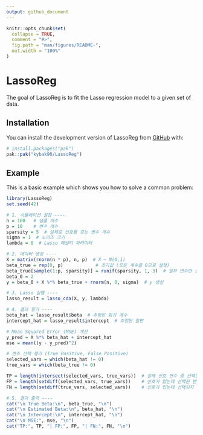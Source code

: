 ```yaml
---
output: github_document
---
```


<!-- README.md is generated from README.Rmd. Please edit that file -->

```r
knitr::opts_chunk$set(
  collapse = TRUE,
  comment = "#>",
  fig.path = "man/figures/README-",
  out.width = "100%"
)
```

# LassoReg

<!-- badges: start -->
<!-- badges: end -->

The goal of LassoReg is to fit the Lasso regression model to a given set of data.

## Installation

You can install the development version of LassoReg from [GitHub](https://github.com/) with:

``` r
# install.packages("pak")
pak::pak("kybak90/LassoReg")
```

## Example

This is a basic example which shows you how to solve a common problem:

```r
library(LassoReg)
set.seed(42)

# 1. 시뮬레이션 설정 ----
n = 100   # 샘플 개수
p = 10    # 변수 개수
sparsity = 5  # 실제로 신호를 갖는 변수 개수
sigma = 1  # 노이즈 크기
lambda = 8  # Lasso 페널티 파라미터

# 2. 데이터 생성 ----
X = matrix(rnorm(n * p), n, p)  # X ~ N(0,1)
beta_true = rep(0, p)            # 초기값 (모든 계수를 0으로 설정)
beta_true[sample(1:p, sparsity)] = runif(sparsity, 1, 3)  # 일부 변수만 신호 부여
beta_0 = 2
y = beta_0 + X %*% beta_true + rnorm(n, 0, sigma)  # y 생성

# 3. Lasso 실행 ----
lasso_result = lasso_cda(X, y, lambda)

# 4. 결과 평가 ----
beta_hat = lasso_result$beta  # 추정된 회귀 계수
intercept_hat = lasso_result$intercept  # 추정된 절편

# Mean Squared Error (MSE) 계산
y_pred = X %*% beta_hat + intercept_hat
mse = mean((y - y_pred)^2)

# 변수 선택 평가 (True Positive, False Positive)
selected_vars = which(beta_hat != 0)
true_vars = which(beta_true != 0)

TP = length(intersect(selected_vars, true_vars))  # 실제 신호 변수 중 선택된 변수
FP = length(setdiff(selected_vars, true_vars))    # 신호가 없는데 선택된 변수
FN = length(setdiff(true_vars, selected_vars))    # 신호가 있는데 선택되지 않은 변수

# 5. 결과 출력 ----
cat("\n True Beta:\n", beta_true, "\n")
cat("\n Estimated Beta:\n", beta_hat, "\n")
cat("\n Intercept:\n", intercept_hat, "\n")
cat("\n MSE:", mse, "\n")
cat("TP:", TP, "| FP:", FP, "| FN:", FN, "\n")
```
